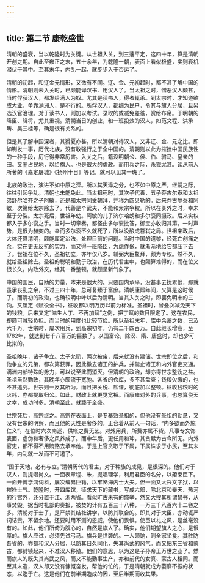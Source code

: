 ```yaml
---
---
---
```

title: 第二节 康乾盛世
---




清朝的盛衰，当以乾隆时为关键。从世祖入关，到三藩平定，这四十年，算是清朝开创之期。自此至雍正之末，五十余年，为乾隆一朝，表面上看似极盛，实则衰机潜伏于其中。至其末年，内乱一起，就步步入于否运了。

清朝的初起，和辽金元情形，又微有不同。辽、金、元初起时，都不甚了解中国的情形。清朝则未入关时，已颇能译汉书、用汉人了。当太祖之时，憎恶汉人颇甚，当时俘获汉人，都发给满人为奴。尤其是读书人，得者辄杀。到太宗时，才知道欲成大业，单靠满洲人，是不行的。所俘汉人，都编为民户，令其与旗人分居，且另选汉官治理。对于读书人，则加以考试。录取的或减免差徭，赏给布帛。于明朝的降臣、降将，尤其重视。清朝当日的创业，和一班投效的汉人，如范文程、洪承畴、吴三桂等，确是很有关系的。

但是其了解中国深者，其猾夏亦甚。所以清朝对待汉人，又非辽、金、元之比。即如剃发一事，历代北族，没有敢强行之于全中国的。清朝则以此为摧挫中国民族性的一种手段，厉行得非常厉害。入关之后，籍没明朝公、侯、伯、驸马、皇亲的田。又圈占民地，以给旗人。也是很大的虐政。而用兵之际，杀戮尤甚。读从前人所著的《嘉定屠城》《扬州十日》等记，就可以见其一斑了。

北族的政治，演进不如中原之深。所以其天泽之分，也不如中原之严，继嗣之际，往往引起争乱。清朝也未能免此。当太祖死时，其次子代善，五子莽古尔泰和太祖弟舒尔哈齐之子阿敏，还是和太宗同受朝拜，并称为四贝勒的。后来莽古尔泰和阿敏，次第给太宗除去了。代善是个武夫，不能和太宗争权。所以在关外之时，幸未至于分裂。太宗死后，世祖年幼。阿敏的儿子济尔哈朗和多尔衮同摄政。后来实权都入于多尔衮之手。当时一切章奏，都径由多尔衮批答，御宝亦收归其第。一时声势，是很为赫奕的。幸而多尔衮不久就死了，所以没酿成篡弑之局。世祖亲政后，大体还算清明，颇能厘定治法，处理目前的问题。当时中国的遗黎，经死亡创痛之余，实在更无反抗的实力，而又得一班降臣，为虎作伥，就渐渐地给它都压下去了。世祖在位不久，圣祖初立，亦年仅八岁。辅弼大臣鳌拜，颇为专权。然不久，就给圣祖除去。圣祖的聪明和勤于政治，在历代君主中，也颇算难得的，而在位又很长久。内政外交，经其一番整顿，就颇呈新气象了。

中国的国民，自助的力量，本来是很大的。只要国内承平，没甚事去扰累他，那就虽承丧乱之余，不过三四十年，总可复臻于富庶。清朝康熙年间，又算是这时候了。而清初的政治，也确较明中叶以后为清明。当其入关之时，即罢免明末的三饷。又厘定《赋役全书》，征收都以明万历以前为标准。圣祖时，曾叠次减免天下的钱粮。后来又定“滋生人丁、不再加赋”之例，把丁赋的数目限定了。这在农民，却颇可减轻负担。而当时的用度也比较节俭。所以圣祖末年，库中余蓄之数，已及六千万。世宗时，屡次用兵，到高宗初年，仍有二千四百万。自此继长增高，至1782年，就达到七千八百万的巨数了。以国富论，除汉、隋、唐盛时，却也少可比拟的。

圣祖晚年，诸子争立。太子允礽，两次被废，后来就没有建储。世宗即位之后，和他争立的兄弟，都次第获罪，因此撤去诸王的护兵，并禁止诸王和内外官吏交通。满洲内部特殊的势力，可以说至此而消灭。但清朝的政治，却亦得世宗整饬之益。圣祖虽然勤政，其晚年亦颇流于宽弛。各省的仓库，多不甚盘查；钱粮欠缴的，也不甚追究。世宗则一反其所为。而且把关税、盐课，彻底加以整顿。征收钱粮时的火耗，亦都提取归公。如此，财政上就更觉宽裕。而康雍对外的兵事，也总算侥天之幸，成功时多。清朝至此，就臻于全盛。

世宗死后，高宗继之。高宗在表面上，是专摹效圣祖的，但他没有圣祖的勤恳，又没有世宗的明察，而且他的天性是奢侈的，正合着从前人一句话，“内多欲而外施仁义”。在位时六次南巡，供帐之费无艺。对外用兵，所费亦属不赀。凡事专文饰表面，虚伪和奢侈之风养成了。而中年后，更任用和珅，其贪黩为古今所无。内外官吏，都不得不用贿赂去承奉他。于是上官贪取于下属，下属诛求于小民，至其末年，内乱就一发而不可遏了。

“国于天地，必有与立。”清朝历代的君主，对于种族的成见，是很深的。他们对于汉人，则提唱尚文。一面表章程、朱，提唱理学，利用君臣的名分，以箝束臣下。一面开博学鸿词科，屡次编纂巨籍，以牢笼海内士大夫。但一面又大兴文字狱，以摧挫士气。乾隆时，开四库馆，征求天下的藏书，写成六部，除北京和奉天、热河的行宫外，还分置于江、浙两省。看似旷古未有的盛举，然又大搜其所谓禁书，从事焚毁。据当时礼部的奏报，被焚的计有五百三十八种，一万三千八百六十二卷之多。清朝对于士子，是严禁其结社讲学，以防其联合的。即其对于大臣，亦动辄严词诘责，不留余地。还要时用不测的恩威，使他们畏惧。使臣以礼之风，是丝毫没有的。如此，他们所倚为腹心的，自然是旗人了。确实，他们期望旗人之心，是很厚的。旗人应试，必须先试弓马。旗兵是世袭的。一人领饷，则全家坐食。其驻防各省的，亦都和汉人分居，以防其日久同化，失其尚武的风气。而又把东三省和蒙古，都封锁起来，不准汉人移殖。他们的意思，以为这是子孙帝王万世之业了。然而旗人的既失其尚武之风，而又不能勤事生产，亦和前代的女真、蒙古人相同。而至其末造，汉人却又没有慷慨奋发，帮他的忙的，于是清朝就成为萎靡不振的状态，以迄于亡。这是他们在前半期造成的因，至后半期而收其果。
